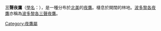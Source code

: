 {{Speciesbox
| image = Caprimulgus_vociferusAAP065B.jpg
| image_caption = 雄性成鳥
| status = LC
| status_system = iucn3.1
| taxon = Antrostomus vociferus
| authority = Wilson, 1812
}}

'''三聲夜鷹'''（[[學名|學名]]：''{{lang|la|Antrostomus vociferus}}''），是一種分布於[[北美|北美]]的[[夜鷹|夜鷹]]。棲息於開闊的林地。[[波多黎各夜鷹|波多黎各夜鷹]]亦稱為[[波多黎各三聲夜鷹|波多黎各三聲夜鷹]]。
{{Taxonbar|from=Q1268205}}

[[Category:夜鷹屬|Category:夜鷹屬]]


{{bird-stub}}